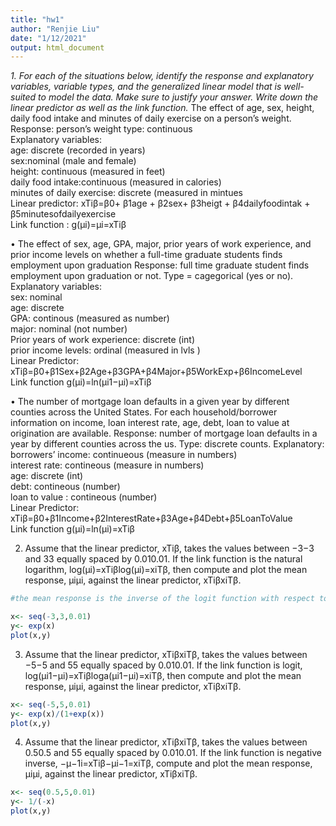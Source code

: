 ```yaml
---
title: "hw1"
author: "Renjie Liu"
date: "1/12/2021"
output: html_document
---
```


*1.	For each of the situations below, identify the response and explanatory variables, variable types, and the generalized linear model that is well-suited to model the data. Make sure to justify your answer. Write down the linear predictor as well as the link function.
*The effect of age, sex, height, daily food intake and minutes of daily exercise on a person’s weight.
<br> Response: person’s weight type: continuous <br>
Explanatory variables: <br>
 age: discrete (recorded in years) <br>
 sex:nominal (male and female) <br>
 height: continuous (measured in feet) <br>
 daily food intake:continuous (measured in calories) <br>
 minutes of daily exercise: discrete (measured in mintues <br>
 Linear predictor:  xTiβ=β0+ β1age + β2sex+ β3heigt + β4dailyfoodintak + β5minutesofdailyexercise <br>
 Link function : g(μi)=μi=xTiβ <br>




•	The effect of sex, age, GPA, major, prior years of work experience, and prior income levels on whether a full-time graduate students finds employment upon graduation
Response: full time graduate student finds employment upon graduation or not. Type = cagegorical (yes or no).
Explanatory variables:<br> 
sex: nominal <br>
age: discrete <br>
GPA: continous (measured as number) <br>
major: nominal  (not number) <br>
Prior years of work experience: discrete (int) <br>
prior income levels: ordinal  (measured in lvls ) <br>
Linear Predictor: xTiβ=β0+β1Sex+β2Age+β3GPA+β4Major+β5WorkExp+β6IncomeLevel <br>
Link function g(μi)=ln(μi1−μi)=xTiβ <br>



•	The number of mortgage loan defaults in a given year by different counties across the United States. For each household/borrower information on income, loan interest rate, age, debt, loan to value at origination are available.
Response: number of mortgage loan defaults in a year by different counties across the us.  Type: discrete counts.
Explanatory:  <br>
borrowers’ income: continueous (measure in numbers) <br>
interest rate: contineous  (measure in numbers) <br>
age: discrete (int) <br>
debt: contineous (number) <br>
loan to value : contineous (number) <br>
Linear Predictor:  xTiβ=β0+β1Income+β2InterestRate+β3Age+β4Debt+β5LoanToValue <br>
Link function g(μi)=ln(μi)=xTiβ <br>

 
 

2.	Assume that the linear predictor, xTiβ, takes the values between −3−3 and 33 equally spaced by 0.010.01. If the link function is the natural logarithm, log(μi)=xTiβlog(μi)=xiTβ, then compute and plot the mean response, μiμi, against the linear predictor, xTiβxiTβ.

```r
#the mean response is the inverse of the logit function with respect to the linear predictor

x<- seq(-3,3,0.01)
y<- exp(x)
plot(x,y)

```




3.	Assume that the linear predictor, xTiβxiTβ, takes the values between −5−5 and 55 equally spaced by 0.010.01. If the link function is logit, log(μi1−μi)=xTiβloga(μi1−μi)=xiTβ, then compute and plot the mean response, μiμi, against the linear predictor, xTiβxiTβ.
```r
x<- seq(-5,5,0.01)
y<- exp(x)/(1+exp(x))
plot(x,y)
```



4.	Assume that the linear predictor, xTiβxiTβ, takes the values between 0.50.5 and 55 equally spaced by 0.010.01. If the link function is negative inverse, −μ−1i=xTiβ−μi−1=xiTβ, compute and plot the mean response, μiμi, against the linear predictor, xTiβxiTβ.
```r
x<- seq(0.5,5,0.01)
y<- 1/(-x)
plot(x,y)
```


